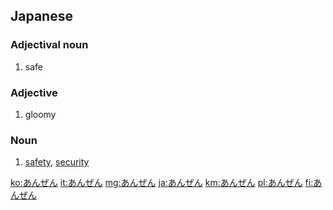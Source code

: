 ==Japanese==

===Adjectival noun===
{{ja-adj|infl=na}}

# {{ja-def|安全}} safe

===Adjective===
{{ja-adj|infl=tari}} 

# {{ja-def|暗然}} gloomy

===Noun===
{{ja-noun}}

# {{ja-def|安全}} [[safety]], [[security]]

[[ko:あんぜん]]
[[it:あんぜん]]
[[mg:あんぜん]]
[[ja:あんぜん]]
[[km:あんぜん]]
[[pl:あんぜん]]
[[fi:あんぜん]]